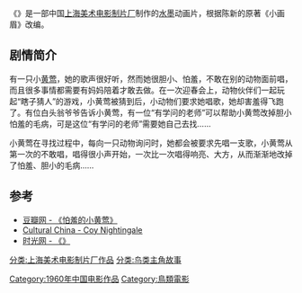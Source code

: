 {{Infobox Film
|片名          = {{PAGENAMEBASE}}
|其他名称      = 《怕羞的小黄莺》
|图像          = 
|图像说明      = 
|导演          = [[江爱群|江爱群]]<br/>[[陆青|陆青]]<br/>[[钱家骍|钱家骍]]<br/>[[雷雨|雷雨]]
|监制          = 
|制片          = 
|编剧          = [[李淑恺|李淑恺]]
|剧本          = 
|故事          = 
|原著          =
|旁白          = 
|统筹          = 
|主演          = 
|分级          = 
|副标题        = 
|主题曲        = 
|片头曲        = 
|片尾曲        = 
|配乐          = 
|摄影          = [[文永欣|文永欣]]
|剪辑          = 
|制片商        = [[上海美术电影制片厂|上海美术电影制片厂]]
|发行商        = 
|上映日期      = 1960年
|发行日期      = 
|片长          = 18分钟
|产地          = {{CHNML}}
|语言          = [[汉语普通话|汉语普通话]]
|官方网站      = 
|预算          = 
|票房          = 
|前集          = 
|续集          = 
|中国大陆片名  = 
|香港片名      = 
|澳门片名      = 
|台湾片名      = 
|新马片名      = 
|sarft_id    = <!-- 公映许可号码 -->
|amg_id      = <!-- AMG（All Media Guide）ID -->
|imdb_id     = <!-- IMDB（互联网电影数据库）ID -->
}}
《'''{{PAGENAMEBASE}}'''》是一部中国[[上海美术电影制片厂|上海美术电影制片厂]]制作的[[水墨|水墨]]动画片，根据陈新的原著《小画眉》改编。

==剧情简介==
有一只小[[黄莺|黄莺]]，她的歌声很好听，然而她很胆小、怕羞，不敢在别的动物面前唱，而且很多事情都需要有妈妈陪着才敢去做。在一次迎春会上，动物伙伴们一起玩起“瞎子猜人”的游戏，小黄莺被猜到后，小动物们要求她唱歌，她却害羞得飞跑了。有位白头翁爷爷告诉小黄莺，有一位“有学问的老师”可以帮助小黄莺改掉胆小怕羞的毛病，可是这位“有学问的老师”需要她自己去找……

小黄莺在寻找过程中，每向一只动物询问时，她都会被要求先唱一支歌，小黄莺从第一次的不敢唱，唱得很小声开始，一次比一次唱得响亮、大方，从而渐渐地改掉了怕羞、胆小的毛病……

==参考==
* [http://movie.douban.com/subject/2260781/  豆瓣网 - 《怕羞的小黄莺》] {{Wayback|url=http://movie.douban.com/subject/2260781/ |date=20160308182209 }}
* [https://web.archive.org/web/20121025144247/http://history.cultural-china.com/en/221History10363.html Cultural China - Coy Nightingale {{PAGENAMEBASE}}]
* [https://web.archive.org/web/20130925063929/http://movie.mtime.com/52791/ 时光网 - 《{{PAGENAMEBASE}}》]

{{上海美术电影制片厂1960年代作品}}

[[Category:1960年中国电影作品|Category:1960年中国电影作品]]
[[分类:上海美术电影制片厂作品|分类:上海美术电影制片厂作品]]
[[分类:鸟类主角故事|分类:鸟类主角故事]]
[[Category:鳥類電影|Category:鳥類電影]]